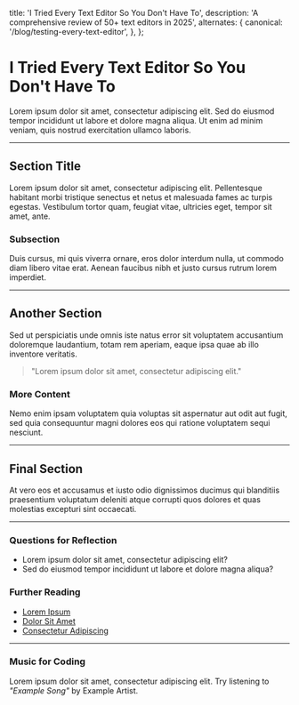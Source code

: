   title: 'I Tried Every Text Editor So You Don\'t Have To',
  description:
    'A comprehensive review of 50+ text editors in 2025',
  alternates: {
    canonical: '/blog/testing-every-text-editor',
  },
};

<Cover
  src="/assets/meme-text-editor.webp"
  alt=""
  caption=""
/>

# I Tried Every Text Editor So You Don't Have To

Lorem ipsum dolor sit amet, consectetur adipiscing elit. Sed do eiusmod tempor incididunt ut labore et dolore magna aliqua. Ut enim ad minim veniam, quis nostrud exercitation ullamco laboris.

---

## Section Title

Lorem ipsum dolor sit amet, consectetur adipiscing elit. Pellentesque habitant morbi tristique senectus et netus et malesuada fames ac turpis egestas. Vestibulum tortor quam, feugiat vitae, ultricies eget, tempor sit amet, ante.

### Subsection

Duis cursus, mi quis viverra ornare, eros dolor interdum nulla, ut commodo diam libero vitae erat. Aenean faucibus nibh et justo cursus rutrum lorem imperdiet.

---

## Another Section

Sed ut perspiciatis unde omnis iste natus error sit voluptatem accusantium doloremque laudantium, totam rem aperiam, eaque ipsa quae ab illo inventore veritatis.

> "Lorem ipsum dolor sit amet, consectetur adipiscing elit."

### More Content

Nemo enim ipsam voluptatem quia voluptas sit aspernatur aut odit aut fugit, sed quia consequuntur magni dolores eos qui ratione voluptatem sequi nesciunt.

---

## Final Section

At vero eos et accusamus et iusto odio dignissimos ducimus qui blanditiis praesentium voluptatum deleniti atque corrupti quos dolores et quas molestias excepturi sint occaecati.

---

### Questions for Reflection

- Lorem ipsum dolor sit amet, consectetur adipiscing elit?
- Sed do eiusmod tempor incididunt ut labore et dolore magna aliqua?

### Further Reading

- [Lorem Ipsum](https://example.com)
- [Dolor Sit Amet](https://example.com)
- [Consectetur Adipiscing](https://example.com)

---

### Music for Coding

Lorem ipsum dolor sit amet, consectetur adipiscing elit. Try listening to _"Example Song"_ by Example Artist.